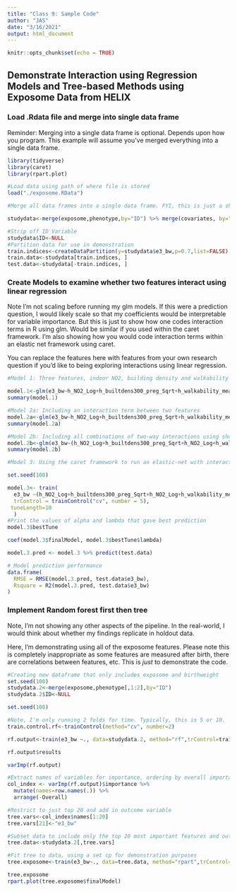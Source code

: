 ```yaml
---
title: "Class 9: Sample Code"
author: "JAS"
date: "3/16/2021"
output: html_document
---
```


```r
knitr::opts_chunk$set(echo = TRUE)
```

## Demonstrate Interaction using Regression Models and Tree-based Methods using Exposome Data from HELIX

### Load .Rdata file and merge into single data frame

Reminder: Merging into a single data frame is optional. Depends upon how you program. This example will assume you've merged everything into a single data frame.

```r
library(tidyverse)
library(caret)
library(rpart.plot)

#Load data using path of where file is stored
load("./exposome.RData")

#Merge all data frames into a single data frame. FYI, this is just a shortcut by combining baseR with piping from tidyverse. There are other ways of merging across three data frames that are likely more elegant.

studydata<-merge(exposome,phenotype,by="ID") %>% merge(covariates, by="ID")

#Strip off ID Variable
studydata$ID<-NULL
#Partition data for use in demonstration
train.indices<-createDataPartition(y=studydata$e3_bw,p=0.7,list=FALSE)
train.data<-studydata[train.indices, ]
test.data<-studydata[-train.indices, ]
```

### Create Models to examine whether two features interact using linear regression

Note I'm not scaling before running my glm models. If this were a prediction question, I would likely scale so that my coefficients would be interpretable for variable importance. But this is just to show how one codes interaction terms in R using glm. Would be similar if you used within the caret framework. I'm also showing how you would code interaction terms within an elastic net framework using caret.

You can replace the features here with features from your own research question if you'd like to being exploring interactions using linear regression.

```r
#Model 1: Three features, indoor NO2, building density and walkability metric, in relation to child birthweight (I'm assuming measures are consistent pre and postnatal. Likely a bad assumption but just for illustrative purposes)

model.1<-glm(e3_bw~h_NO2_Log+h_builtdens300_preg_Sqrt+h_walkability_mean_preg_None, data=train.data) 
summary(model.1)

#Model 2a: Including an interaction term between two features
model.2a<-glm(e3_bw~h_NO2_Log+h_builtdens300_preg_Sqrt+h_walkability_mean_preg_None+h_NO2_Log*h_builtdens300_preg_Sqrt, data=train.data)
summary(model.2a)

#Model 2b: Including all combinations of two-way interactions using shortcut
model.2b<-glm(e3_bw~(h_NO2_Log+h_builtdens300_preg_Sqrt+h_NO2_Log+h_walkability_mean_preg_None)^2, data=train.data)
summary(model.2b)

#Model 3: Using the caret framework to run an elastic-net with interaction terms between features

set.seed(100)

model.3<- train(
  e3_bw ~(h_NO2_Log+h_builtdens300_preg_Sqrt+h_NO2_Log+h_walkability_mean_preg_None)^2, data = train.data, preProcess="scale", method = "glmnet",
  trControl = trainControl("cv", number = 5),
 tuneLength=10
  )
#Print the values of alpha and lambda that gave best prediction
model.3$bestTune

coef(model.3$finalModel, model.3$bestTune$lambda)

model.3.pred <- model.3 %>% predict(test.data)

# Model prediction performance
data.frame(
  RMSE = RMSE(model.3.pred, test.data$e3_bw),
  Rsquare = R2(model.3.pred, test.data$e3_bw)
)

```

### Implement Random forest first then tree

Note, I'm not showing any other aspects of the pipeline. In the real-world, I would think about whether my findings replicate in holdout data. 

Here, I'm demonstrating using all of the exposome features. Please note this is completely inappropriate as some features are measured after birth, there are correlations between features, etc. This is *just* to demonstrate the code.


```r
#Creating new dataframe that only includes exposome and birthweight
set.seed(100)
studydata.2<-merge(exposome,phenotype[,1:2],by="ID") 
studydata.2$ID<-NULL

set.seed(100)

#Note, I'm only running 2 folds for time. Typically, this is 5 or 10.
train.control.rf<-trainControl(method="cv", number=2)

rf.output<-train(e3_bw ~., data=studydata.2, method="rf",trControl=train.control.rf, ntree=100)

rf.output$results

varImp(rf.output)

#Extract names of variables for importance, ordering by overall importance with largest at top
col_index <- varImp(rf.output)$importance %>% 
  mutate(names=row.names(.)) %>%
  arrange(-Overall)

#Restrict to just top 20 and add in outcome variable
tree.vars<-col_index$names[1:20]
tree.vars[21]<-"e3_bw"

#Subset data to include only the top 20 most important features and outcome
tree.data<-studydata.2[,tree.vars]

#Fit tree to data, using a set cp for demonstration purposes
tree.exposome<-train(e3_bw~., data=tree.data, method="rpart",trControl=trainControl(method="cv", number = 5), tuneGrid=expand.grid(cp=0.01))

tree.exposome
rpart.plot(tree.exposome$finalModel)
```


